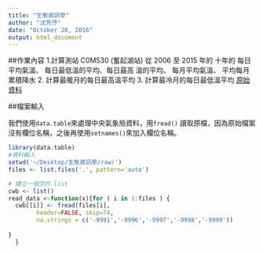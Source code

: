 ```yaml
---
title: "生態資訊學"
author: "沈芳伃"
date: "October 28, 2016"
output: html_document
---
```

##作業內容
1.計算測站 C0M530 (奮起湖站) 從 2006 ⾄ 2015 年的
⼗年的
每⽇平均氣溫、
每⽇最低溫的平均、每⽇最⾼
溫的平均、
每⽉平均氣溫、
平均每⽉累積降⽔
2. 計算最暖⽉的每⽇最⾼溫平均
3. 計算最冷⽉的每⽇最低溫平均
[原始資料](https://www.dropbox.com/s/1rozrajsrw9vh8v/raw.tar.bz2?dl=0)

##檔案輸入

我們使用```data.table```來處理中央氣象局資料，用```fread()```
讀取原檔，因為原始檔案沒有欄位名稱，之後再使用```setnames()```來加入欄位名稱。
```r
library(data.table)
#資料輸入
setwd('~/Desktop/生態資訊學/raw/')
files <- list.files('.', pattern='auto')

```

```r
# 建立一個空的 list
cwb <- list()
read_data <-function(x){for ( i in 1:files ) {
  cwb[[i]] <- fread(files[i],
        header=FALSE, skip=74,
        na.strings = c('-9991','-9996','-9997','-9998','-9999'))
  
}
  }

```